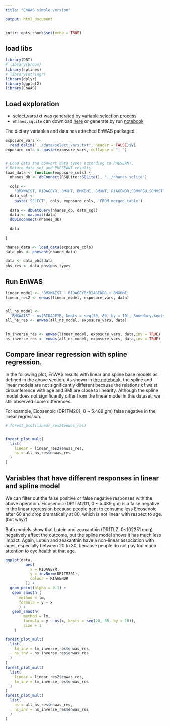 ```yaml
---
title: "EnWAS simple version"

output: html_document
---
```


```r
knitr::opts_chunk$set(echo = TRUE)
```

## load libs
```r
library(DBI)
# library(broom)
library(splines)
# library(stringr)
library(dplyr)
library(ggplot2)
library(EnWAS)

```

## Load exploration

- select_vars.txt was generated by [variable selection process](https://ccb-hms.github.io/Imputation/7_enwas/diet_var_selection.html)
- `nhanes.sqlite` can download [here](https://github.com/ccb-hms/Imputation/blob/main/nhanes.sqlite) or generate by run [notebook](https://ccb-hms.github.io/Imputation/6_nhanes_data/nhanes_exploratory.html)

The dietary variables and data has attached EnWAS packaged

```r
exposure_vars <-
  read.delim("../data/select_vars.txt", header = FALSE)$V1
exposure_cols <- paste(exposure_vars, collapse = ", ")


# Load data and convert data types according to PHESEANT.
# Return data set and PHESEANT results.
load_data <- function(exposure_cols) {
  nhanes_db <- dbConnect(RSQLite::SQLite(), "../nhanes.sqlite")
  
  cols <-
    'BMXWAIST, RIDAGEYR, BMXHT, BMXBMI, BMXWT, RIAGENDR,SDMVPSU,SDMVSTRA,RIDRETH1, years,'
  data_sql <-
    paste('SELECT', cols, exposure_cols, 'FROM merged_table')
  
  data <- dbGetQuery(nhanes_db, data_sql)
  data <- na.omit(data)
  dbDisconnect(nhanes_db)
  
  data
  
}

nhanes_data <- load_data(exposure_cols) 
data_phs <- phesant(nhanes_data)

data <- data_phs$data
phs_res <- data_phs$phs_types
```



## Run EnWAS 

```r
linear_model <- 'BMXWAIST ~ RIDAGEYR*RIAGENDR + BMXBMI'
linear_res2 <- enwas(linear_model, exposure_vars, data)


all_ns_model <-
  'BMXWAIST ~ ns(RIDAGEYR, knots = seq(30, 80, by = 10), Boundary.knots=c(20,90)) * RIAGENDR + ns(BMXBMI,knots = c(seq(15, 45, by = 5),seq(45,65,by=10)),Boundary.knots=c(10,85))'
all_ns_res <- enwas(all_ns_model, exposure_vars, data)


lm_inverse_res <- enwas(linear_model, exposure_vars, data,inv = TRUE)
ns_inverse_res <- enwas(all_ns_model, exposure_vars, data,inv = TRUE)


```


## Compare linear regression with spline regression.
In the following plot, EnWAS results with linear and spline base models as defined in the above section. As shown in [the notebook](https://ccb-hms.github.io/Imputation/7_enwas/pre_try/EnWAS2_splines_data_distribution.html), the spline and linear models are not significantly different because the relations of waist circumference with age and BMI are close to linearity. Although the spline model does not significantly differ from the linear model in this dataset, we still observed some differences. 

For example, Eicosenoic (DR1TM201, 0 ~ 5.489 gm) false negative in the linear regression.


```r
# forest_plot(linear_res2$enwas_res)


forest_plot_mult(
  list(
    linear = linear_res2$enwas_res,
    ns = all_ns_res$enwas_res
  )
)
```



## Variables that have different responses in linear and spline model

We can filter out the false positive or false negative responses with the above operation.
Eicosenoic (DR1TM201, 0 ~ 5.489 gm) is a false negative in the linear regression because people gent to consume less Eicosenoic after 60 and drop dramatically at 80, which is not linear with respect to age. (but why?)


Both models show that Lutein and zeaxanthin (DR1TLZ, 0~102251 mcg) negatively affect the outcome, but the spline model shows it has much less impact. Again, Lutein and zeaxanthin have a non-linear association with ages, especially between 20 to 30, because people do not pay too much attention to eye health at that age.

```r

ggplot(data,
         aes(
           x = RIDAGEYR,
           y = invNorm(DR1TM201),
           colour = RIAGENDR
         )) +
  geom_point(alpha = 0.1) +
   geom_smooth (
      method = lm,
      formula = y ~ x
      ) +
   geom_smooth(
        method = lm,
        formula = y ~ ns(x, knots = seq(20, 80, by = 10)),
        size = 1
    )

```

```r
forest_plot_mult(
  list(
    lm_inv = lm_inverse_res$enwas_res,
    ns_inv = ns_inverse_res$enwas_res
  )
)
forest_plot_mult(
  list(
    linear = linear_res2$enwas_res,
    lm_inv = lm_inverse_res$enwas_res
  )
)
forest_plot_mult(
  list(
    ns = all_ns_res$enwas_res,
    ns_inv = ns_inverse_res$enwas_res
  )
)
  
```


